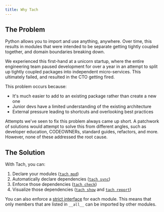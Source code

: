 ```yaml
---
title: Why Tach
---
```


## The Problem

Python allows you to import and use anything, anywhere. Over time, this results in modules that were intended to be separate getting tightly coupled together, and domain boundaries breaking down.

We experienced this first-hand at a unicorn startup, where the entire engineering team paused development for over a year in an attempt to split up tightly coupled packages into independent micro-services. This ultimately failed, and resulted in the CTO getting fired.

This problem occurs because:

- It's much easier to add to an existing package rather than create a new one
- Junior devs have a limited understanding of the existing architecture
- External pressure leading to shortcuts and overlooking best practices

Attempts we've seen to fix this problem always came up short. A patchwork of solutions would attempt to solve this from different angles, such as developer education, CODEOWNERs, standard guides, refactors, and more. However, none of these addressed the root cause.

## The Solution

With Tach, you can:

1. Declare your modules ([`tach mod`](usage/commands#tach-mod))
2. Automatically declare dependencies ([`tach sync`](usage/commands#tach-sync))
3. Enforce those dependencies ([`tach check`](usage/commands#tach-check))
4. Visualize those dependencies ([`tach show`](usage/commands#tach-show) and [`tach report`](usage/commands#tach-report))

You can also enforce a [strict interface](usage/strict-mode) for each module. This means that only members that are listed in `__all__` can be imported by other modules.
